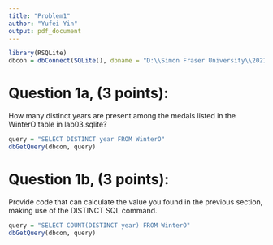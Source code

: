 ---
title: "Problem1"
author: "Yufei Yin"
output: pdf_document
---

```{r, echo=FALSE}
library(RSQLite)
dbcon = dbConnect(SQLite(), dbname = "D:\\Simon Fraser University\\2021 spring\\STAT 240\\Labs\\lab3\\lab03.sqlite")
```


# Question 1a, (3 points): 

How many distinct years are present among the medals listed in the WinterO table in lab03.sqlite?

```{r}
query = "SELECT DISTINCT year FROM WinterO"
dbGetQuery(dbcon, query)
```

# Question 1b, (3 points): 

Provide code that can calculate the value you found in the previous section, making use of the DISTINCT SQL command.

```{r}
query = "SELECT COUNT(DISTINCT year) FROM WinterO"
dbGetQuery(dbcon, query)
```





